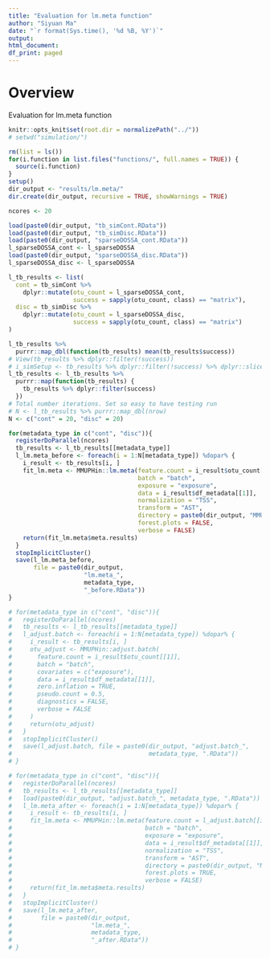 ```yaml
---
title: "Evaluation for lm.meta function"
author: "Siyuan Ma"
date: "`r format(Sys.time(), '%d %B, %Y')`"
output:
html_document:
df_print: paged
---
```

# Overview
Evaluation for lm.meta function

```r
knitr::opts_knit$set(root.dir = normalizePath("../"))
# setwd("simulation/")
```
```r
rm(list = ls())
for(i.function in list.files("functions/", full.names = TRUE)) {
  source(i.function)
}
setup()
dir_output <- "results/lm.meta/"
dir.create(dir_output, recursive = TRUE, showWarnings = TRUE)
```

```r
ncores <- 20

load(paste0(dir_output, "tb_simCont.RData"))
load(paste0(dir_output, "tb_simDisc.RData"))
load(paste0(dir_output, "sparseDOSSA_cont.RData"))
l_sparseDOSSA_cont <- l_sparseDOSSA
load(paste0(dir_output, "sparseDOSSA_disc.RData"))
l_sparseDOSSA_disc <- l_sparseDOSSA

l_tb_results <- list(
  cont = tb_simCont %>% 
    dplyr::mutate(otu_count = l_sparseDOSSA_cont,
                  success = sapply(otu_count, class) == "matrix"),
  disc = tb_simDisc %>% 
    dplyr::mutate(otu_count = l_sparseDOSSA_disc,
                  success = sapply(otu_count, class) == "matrix")
)

l_tb_results %>% 
  purrr::map_dbl(function(tb_results) mean(tb_results$success))
# View(tb_results %>% dplyr::filter(!success))
# i_simSetup <- tb_results %>% dplyr::filter(!success) %>% dplyr::slice(1)
l_tb_results <- l_tb_results %>% 
  purrr::map(function(tb_results) {
    tb_results %>% dplyr::filter(success)
  })
# Total number iterations. Set so easy to have testing run
# N <- l_tb_results %>% purrr::map_dbl(nrow)
N <- c("cont" = 20, "disc" = 20)
```

```r
for(metadata_type in c("cont", "disc")){
  registerDoParallel(ncores)
  tb_results <- l_tb_results[[metadata_type]]
  l_lm.meta_before <- foreach(i = 1:N[metadata_type]) %dopar% {
    i_result <- tb_results[i, ]
    fit_lm.meta <- MMUPHin::lm.meta(feature.count = i_result$otu_count[[1]],
                                    batch = "batch",
                                    exposure = "exposure",
                                    data = i_result$df_metadata[[1]],
                                    normalization = "TSS",
                                    transform = "AST",
                                    directory = paste0(dir_output, "MMUPHin/", i, "/"),
                                    forest.plots = FALSE,
                                    verbose = FALSE)
    return(fit_lm.meta$meta.results)
  }
  stopImplicitCluster()
  save(l_lm.meta_before, 
       file = paste0(dir_output, 
                     "lm.meta_", 
                     metadata_type,
                     "_before.RData"))
}
```

```r
# for(metadata_type in c("cont", "disc")){
#   registerDoParallel(ncores)
#   tb_results <- l_tb_results[[metadata_type]]
#   l_adjust.batch <- foreach(i = 1:N[metadata_type]) %dopar% {
#     i_result <- tb_results[i, ]
#     otu_adjust <- MMUPHin::adjust.batch(
#       feature.count = i_result$otu_count[[1]],
#       batch = "batch",
#       covariates = c("exposure"),
#       data = i_result$df_metadata[[1]],
#       zero.inflation = TRUE,
#       pseudo.count = 0.5,
#       diagnostics = FALSE,
#       verbose = FALSE
#     )
#     return(otu_adjust)
#   }
#   stopImplicitCluster()
#   save(l_adjust.batch, file = paste0(dir_output, "adjust.batch_",
#                                      metadata_type, ".RData"))
# }
```

```r
# for(metadata_type in c("cont", "disc")){
#   registerDoParallel(ncores)
#   tb_results <- l_tb_results[[metadata_type]]
#   load(paste0(dir_output, "adjust.batch_", metadata_type, ".RData"))
#   l_lm.meta_after <- foreach(i = 1:N[metadata_type]) %dopar% {
#     i_result <- tb_results[i, ]
#     fit_lm.meta <- MMUPHin::lm.meta(feature.count = l_adjust.batch[[i]],
#                                     batch = "batch",
#                                     exposure = "exposure",
#                                     data = i_result$df_metadata[[1]],
#                                     normalization = "TSS",
#                                     transform = "AST",
#                                     directory = paste0(dir_output, "MMUPHin/", i, "/"),
#                                     forest.plots = TRUE,
#                                     verbose = FALSE)
#     return(fit_lm.meta$meta.results)
#   }
#   stopImplicitCluster()
#   save(l_lm.meta_after, 
#        file = paste0(dir_output, 
#                      "lm.meta_", 
#                      metadata_type,
#                      "_after.RData"))
# }
```
